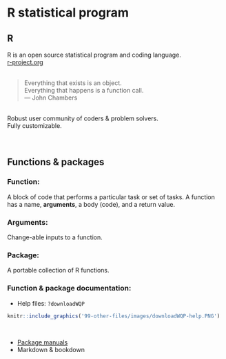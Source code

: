 # R statistical program
## R
R is an open source statistical program and coding language.  
[r-project.org](https://www.r-project.org/)  
<br>

> Everything that exists is an object.  
> Everything that happens is a function call.  
> --- John Chambers  
  
<br>
Robust user community of coders & problem solvers.  
Fully customizable.  
<br><br>

## Functions & packages
### Function: 
A block of code that performs a particular task or set of tasks. A function has a name, **arguments**, a body (code), and a return value.
<br>

### Arguments:
Change-able inputs to a function.
<br>

### Package:
A portable collection of R functions.
<br>

### Function & package documentation:
* Help files: `?downloadWQP`
```r
knitr::include_graphics('99-other-files/images/downloadWQP-help.PNG')
```
<br>

* [Package manuals](https://github.com/ut-ir-tools/irTools/blob/master/irTools_0.0.0.9000.pdf)  
* Markdown & bookdown


